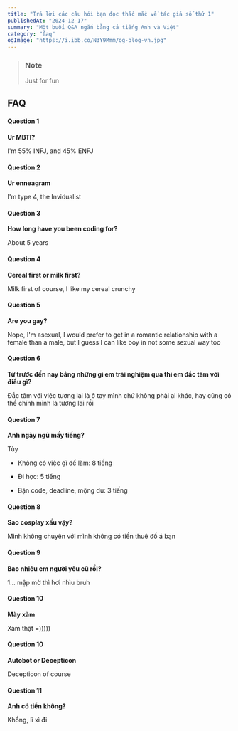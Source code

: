 ```yaml
---
title: "Trả lời các câu hỏi bạn đọc thắc mắc về tác giả số thứ 1"
publishedAt: "2024-12-17"
summary: "Một buổi Q&A ngắn bằng cả tiếng Anh và Việt"
category: "faq"
ogImage: "https://i.ibb.co/N3Y9Mmm/og-blog-vn.jpg"
---
```


> ### Note
>
> Just for fun

## FAQ

#### Question 1

**Ur MBTI?**

I&#39;m 55% INFJ, and 45% ENFJ

#### Question 2

**Ur enneagram**

I&#39;m type 4, the Invidualist

#### Question 3

**How long have you been coding for?**

About 5 years

#### Question 4

**Cereal first or milk first?**

Milk first of course, I like my cereal crunchy

#### Question 5

**Are you gay?**

Nope, I'm asexual, I would prefer to get in a romantic relationship with a female than a male, but I guess I can like boy in not some sexual way too

#### Question 6

**Từ trước đến nay bằng những gì em trải nghiệm qua thì em đắc tâm với điều gì?**

Đắc tâm với việc tương lai là ở tay mình chứ không phải ai khác, hay cũng có thể chính mình là tương lai rồi

#### Question 7

**Anh ngày ngủ mấy tiếng?**

Tùy

- Không có việc gì để làm: 8 tiếng

- Đi học: 5 tiếng

- Bận code, deadline, mộng du: 3 tiếng

#### Question 8

**Sao cosplay xấu vậy?**

Mình không chuyên với mình không có tiền thuê đồ á bạn

#### Question 9

**Bao nhiêu em người yêu cũ rồi?**

1... mập mờ thì hơi nhìu bruh

#### Question 10

**Mày xàm**

Xàm thật =)))))

#### Question 10

**Autobot or Decepticon**

Decepticon of course

#### Question 11

**Anh có tiền không?**

Khồng, lì xì đi
